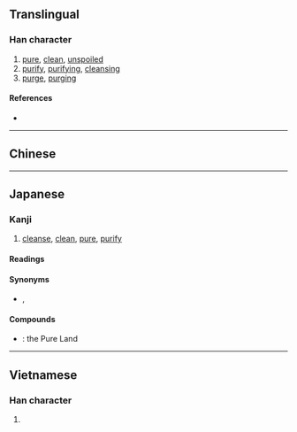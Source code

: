 {{also|淨}}
{{character info/new}}
==Translingual==

===Han character===
{{Han char|rn=85|rad=水|as=06|sn=9|four=|canj=ENSD|ids=⿰氵争}}

# [[pure]], [[clean]], [[unspoiled]]
# [[purify]], [[purifying]], [[cleansing]]
# [[purge]], [[purging]]

====References====
* {{Han ref|kx=0623.171|dkj=17451|hdz=31652.080|uh=6D44|ud=27972}}

----

==Chinese==
{{zh-see|淨|v}}

----

==Japanese==
{{ja-kanji forms|浄|淨}}

===Kanji===
{{ja-kanji|grade=c|rs=水06|kyu=淨}}

# [[cleanse]], [[clean]], [[pure]], [[purify]]

====Readings====
{{ja-readings
|goon=じょう
|kanon=せい
|kun=きよ-い, とろ
}}

====Synonyms====
* {{l|ja|洗}}, {{l|ja|清}}

====Compounds====
* {{ja-r|浄土|じょうど}}: {{qual|Buddhism}} the Pure Land

----

==Vietnamese==

===Han character===
{{vi-hantu|[[tĩnh]], [[tịnh]], [[tạnh]]|rs=水06}}

# {{defn|lang=vi|sort=水06}}